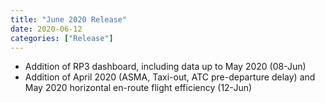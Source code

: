 ```yaml
---
title: "June 2020 Release"
date: 2020-06-12
categories: ["Release"]
---
```


* Addition of RP3 dashboard, including data up to May 2020 (08-Jun)
* Addition of April 2020 (ASMA, Taxi-out, ATC pre-departure delay) and May 2020 horizontal en-route flight efficiency (12-Jun)